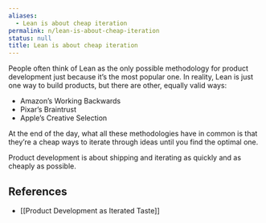 ```yaml
---
aliases:
  - Lean is about cheap iteration
permalink: n/lean-is-about-cheap-iteration
status: null
title: Lean is about cheap iteration
---
```

People often think of Lean as the only possible methodology for product development just because it’s the most popular one. In reality, Lean is just one way to build products, but there are other, equally valid ways:

- Amazon’s Working Backwards
- Pixar’s Braintrust
- Apple’s Creative Selection

At the end of the day, what all these methodologies have in common is that they’re a cheap ways to iterate through ideas until you find the optimal one.

Product development is about shipping and iterating as quickly and as cheaply as possible.

## References

- [[Product Development as Iterated Taste]]

